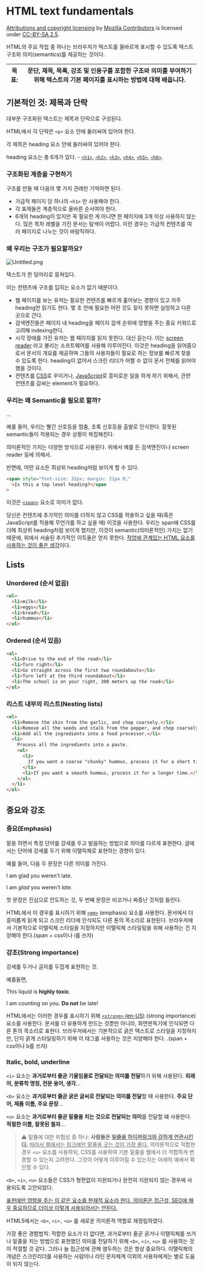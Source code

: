 # HTML text fundamentals


[Attributions and copyright licensing](https://developer.mozilla.org/en-US/docs/MDN/Writing_guidelines/Attrib_copyright_license) by [Mozilla Contributors](https://developer.mozilla.org/en-US/docs/MDN/Community/Roles_teams#contributor) is licensed under [CC-BY-SA 2.5](https://creativecommons.org/licenses/by-sa/2.5/).


HTML의 주요 작업 중 하나는 브라우저가 텍스트를 올바르게 표시할 수 있도록 텍스트 구조와 의미(semantics)를 제공하는 것이다. 


| 목표: | 문단, 제목, 목록, 강조 및 인용구를 포함한 구조와 의미를 부여하기 위해 텍스트의 기본 페이지를 표시하는 방법에 대해 배웁니다. |
| --- | ------------------------------------------------------------------------ |


## 기본적인 것: 제목과 단락


대부분 구조화된 텍스트는 제목과 단락으로 구성된다.


HTML에서 각 단락은 `<p>` 요소 안에 둘러싸여 있어야 한다.


각 제목은 heading 요소 안에 둘러싸여 있어야 한다.


heading 요소는 총 6개가 있다. - [`<h1>`](https://developer.mozilla.org/ko/docs/Web/HTML/Element/Heading_Elements), [`<h2>`](https://developer.mozilla.org/ko/docs/Web/HTML/Element/Heading_Elements), [`<h3>`](https://developer.mozilla.org/ko/docs/Web/HTML/Element/Heading_Elements), [`<h4>`](https://developer.mozilla.org/ko/docs/Web/HTML/Element/Heading_Elements), [`<h5>`](https://developer.mozilla.org/ko/docs/Web/HTML/Element/Heading_Elements), [`<h6>`](https://developer.mozilla.org/ko/docs/Web/HTML/Element/Heading_Elements).


### 구조화된 계층을 구현하기


구조를 만들 때 다음의 몇 가지 관례만 기억하면 된다.

- 가급적 페이지 당 하나의 `<h1>` 만 사용해야 한다.
- 각 표제들은 계층적으로 올바른 순서여야 한다.
- 6개의 heading이 있지만 꼭 필요한 게 아니면 한 페이지에 3개 이상 사용하지 않는다. 많은 목차 레벨을 가진 문서는 탐색이 어렵다. 이런 경우는 가급적 컨텐츠를 여러 페이지로 나누는 것이 바람직하다.

### 왜 우리는 구조가 필요할까요?


![Untitled.png](https://prod-files-secure.s3.us-west-2.amazonaws.com/4751c7dd-b990-48b0-938c-6c24a799bd8f/7a9cde88-5abf-4bf4-a845-cda47f33c2e6/Untitled.png?X-Amz-Algorithm=AWS4-HMAC-SHA256&X-Amz-Content-Sha256=UNSIGNED-PAYLOAD&X-Amz-Credential=AKIAT73L2G45EIPT3X45%2F20231010%2Fus-west-2%2Fs3%2Faws4_request&X-Amz-Date=20231010T085227Z&X-Amz-Expires=3600&X-Amz-Signature=ddc485a5f404362719438a40a476a255732252463b7b9e321916190213e1eaa9&X-Amz-SignedHeaders=host&x-id=GetObject)


텍스트가 한 덩어리로 뭉쳐있다.


이는 컨텐츠에 구조를 입히는 요소가 없기 때문이다.

- 웹 페이지를 보는 유저는 필요한 컨텐츠를 빠르게 훑어보는 경향이 있고 자주 heading만 읽기도 한다. 몇 초 안에 필요한 어떤 것도 찾지 못하면 실망하고 다른 곳으로 간다.
- 검색엔진들은 페이지 내 heading을 페이지 검색 순위에 영향을 주는 중요 키워드로 고려해 indexing한다.
- 시각 장애를 가진 유저는 웹 페이지를 읽지 못한다. 대신 듣는다. 이는 [screen reader](http://en.wikipedia.org/wiki/Screen_reader) 라고 불리는 소프트웨어를 사용해 이루어진다. 이것은 heading을 읽어줌으로서 문서의 개요를 제공하며 그들의 사용자들이 필요로 하는 정보를 빠르게 찾을 수 있도록 한다. heading이 없어서 스크린 리더가 어쩔 수 없이 문서 전체를 읽어야 했을 것이다.
- 컨텐츠를 [CSS](https://developer.mozilla.org/ko/docs/Glossary/CSS)로 꾸미거나, [JavaScript](https://developer.mozilla.org/ko/docs/Glossary/JavaScript)로 흥미로운 일을 하게 하기 위해서, 관련 컨텐츠를 감싸는 element가 필요하다.

### 우리는 왜 Semantic을 필요로 할까?


…


예를 들어, 우리는 빨간 신호등을 멈춤, 초록 신호등을 출발로 인식한다. 잘못된 semantic들이 적용되는 경우 상황이 복잡해진다. 


의미론적인 가치는 다양한 방식으로 사용된다. 위에서 예를 든 검색엔진이나 screen reader 등에 의해서.


반면에, 어떤 요소든 최상위 heading처럼 보이게 할 수 있다.


```html
<span style="font-size: 32px; margin: 21px 0;"
  >Is this a top level heading?</span
>
```


이것은 [`<span>`](https://developer.mozilla.org/ko/docs/Web/HTML/Element/span) 요소로 의미가 없다. 


당신은 컨텐츠에 추가적인 의미를 더하지 않고 CSS를 적용하고 싶을 때(혹은 JavaScript를 적용해 무언가를 하고 싶을 때) 이것을 사용한다. 
우리는 span에 CSS를 더해 최상위 heading처럼 보이게 했지만, 이것이 semantic(의미론적인) 가치는 없기 때문에, 위에서 서술된 추가적인 이득들은 얻지 못한다. <u>작업에 관계있는 HTML 요소를 사용하는 것이 좋은 생각</u>이다.


## Lists


### Unordered (순서 없음)


```html
<ul>
  <li>milk</li>
  <li>eggs</li>
  <li>bread</li>
  <li>hummus</li>
</ul>
```


### Ordered (순서 있음)


```html
<ol>
  <li>Drive to the end of the road</li>
  <li>Turn right</li>
  <li>Go straight across the first two roundabouts</li>
  <li>Turn left at the third roundabout</li>
  <li>The school is on your right, 300 meters up the road</li>
</ol>
```


### 리스트 내부의 리스트(Nesting lists)


```html
<ol>
  <li>Remove the skin from the garlic, and chop coarsely.</li>
  <li>Remove all the seeds and stalk from the pepper, and chop coarsely.</li>
  <li>Add all the ingredients into a food processor.</li>
  <li>
    Process all the ingredients into a paste.
    <ul>
      <li>
        If you want a coarse "chunky" hummus, process it for a short time.
      </li>
      <li>If you want a smooth hummus, process it for a longer time.</li>
    </ul>
  </li>
</ol>
```


## 중요와 강조


### 중요(Emphasis)


말을 하면서 특정 단어를 강세를 두고 발음하는 방법으로 의미를 다르게 표현한다. 글에서는 단어에 강세를 두기 위해 이탤릭체로 표현하는 경향이 있다. 


예를 들어, 다음 두 문장은 다른 의미를 가진다.


I am glad you weren't late.


I am _glad_ you weren't _late_.


첫 문장은 진심으로 안도하는 것, 두 번째 문장은 비꼬거나 짜증난 것처럼 들린다.


HTML에서 이 경우를 표시하기 위해 [`<em>`](https://developer.mozilla.org/ko/docs/Web/HTML/Element/em) (emphasis) 요소를 사용한다. 문서에서 더 흥미롭게 읽게 되고 스크린 리더에 인식되도 다른 톤의 목소리로 표현된다. 브라우저에서 기본적으로 이탤릭체 스타일을 지정하지만 이탤릭체 스타일링을 위해 사용하는 건 지양해야 한다.(span + css이나 i를 쓰자)


### 강조(Strong importance)


강세를 두거나 글자를 두껍게 표현하는 것.


예를들면,


This liquid is **highly toxic**.


I am counting on you. **Do not** be late!


HTML에서는 이러한 경우를 표시하기 위해 [`<strong>`](https://developer.mozilla.org/en-US/docs/Web/HTML/Element/strong)[ (en-US)](https://developer.mozilla.org/en-US/docs/Web/HTML/Element/strong) (strong importance)요소를 사용한다. 문서를 더 유용하게 만드는 것뿐만 아니라, 화면판독기에 인식되면 다른 톤의 목소리로 표현다. 브라우저에서는 기본적으로 굵은 텍스트로 스타일을 지정하지만, 단지 굵게 스타일링하기 위해 이 태그를 사용하는 것은 지양해야 한다. .(span + css이나 b를 쓰자)


### Italic, bold, underline


`<i>` 요소는 **과거로부터 줄곧 기울임꼴로 전달되는 의미를 전달**하기 위해 사용된다. **외래어, 분류학 명칭, 전문 용어, 생각**...


`<b>` 요소는 **과거로부터 줄곧 굵은 글씨로 전달되는 의미를 전달**할 때 사용한다. **주요 단어, 제품 이름, 주요 문장**...


`<u>` 요소는 **과거로부터 줄곧 밑줄을 치는 것으로 전달되는 의미**를 전달할 떄 사용한다. **적절한 이름, 잘못된 철자**...


> ⚠️ 밑줄에 대한 위험성 중 하나: **사람들은** <u>**밑줄을 하이퍼링크와 강하게 연관시킨다.**</u> <u>따라서 웹에서는 링크에만 밑줄을 긋는 것이 가장 좋다.</u> 의미론적으로 적합한 경우 `<u>` 요소를 사용하되, CSS를 사용하여 기본 밑줄을 웹에서 더 적합하게 변경할 수 있는지 고려한다. 그것이 어떻게 이루어질 수 있는지는 아래의 예에서 확인할 수 있다.


`<b>`, `<i>`, `<u>` 요소들은 CSS가 형편없이 지원되거나 완전히 지원되지 않는 경우에 사용되도록 고안되었다. 


<u>표현에만 영향을 주는 이 같은 요소를 현재적 요소라 한다. 의미론은 접근성, SEO에 매우 중요하므로 더이상 이렇게 사용되어서는 안된다.</u>


HTML5에서는 `<b>`, `<i>,` `<u>` 를 새로운 의미론적 역할로 재정립하였다.


가장 좋은 경험법칙: 적합한 요소가 더 없다면, 과거로부터 줄곧 굵거나 이탤릭체를 쓰거나 밑줄을 치는 방법으로 표현했던 의미를 전달하기 위해 `<b>`, `<i>`, `<u>` 를 사용하는 것이 적절할 것 같다. 그러나 늘 접근성에 관해 염두하는 것은 항상 중요하다. 이탤릭체의 개념은 스크린리더를 사용하는 사람이나 라틴 문자체계 이외의 사용자에게는 별로 도움이 되지 않는다.

